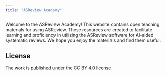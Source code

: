 ```yaml
---
title: "ASReview Acadamy"
---
```


Welcome to the ASReview Academy! This website contains open teaching materials for using ASReview. These resources are created to facilitate learning and proficiency in utilizing the ASReview software for AI-aided systematic reviews. We hope you enjoy the materials and find them useful.

## License 

The work is published under the CC BY 4.0 license.

